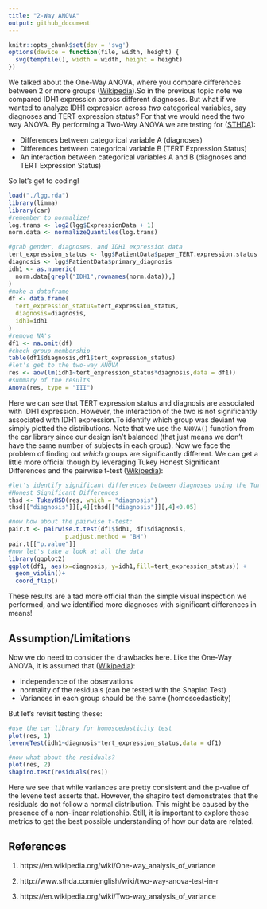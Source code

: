 ---
title: "2-Way ANOVA"
output: github_document
---

```{r setup, include=FALSE}
knitr::opts_chunk$set(dev = 'svg')
options(device = function(file, width, height) {
  svg(tempfile(), width = width, height = height)
})
```

We talked about the One-Way ANOVA, where you compare differences between 2 or more groups ([Wikipedia][1]).So in the previous topic note we compared IDH1 expression across different diagnoses. But what if we wanted to analyze IDH1 expression across *two* categorical variables, say diagnoses and TERT expression status? For that we would need the two way ANOVA. By performing a Two-Way ANOVA we are testing for ([STHDA][2]):

* Differences between categorical variable A (diagnoses)
* Differences between categorical variable B (TERT Expression Status)
* An interaction between categorical variables A and B (diagnoses and TERT Expression Status)

So let's get to coding!

```{r 2.anova, warning=FALSE,message=FALSE}
load("./lgg.rda")
library(limma)
library(car)
#remember to normalize!
log.trans <- log2(lgg$ExpressionData + 1)
norm.data <- normalizeQuantiles(log.trans)

#grab gender, diagnoses, and IDH1 expression data
tert_expression_status <- lgg$PatientData$paper_TERT.expression.status
diagnosis <- lgg$PatientData$primary_diagnosis
idh1 <- as.numeric(
  norm.data[grepl("IDH1",rownames(norm.data)),]
)
#make a dataframe
df <- data.frame(
  tert_expression_status=tert_expression_status,
  diagnosis=diagnosis,
  idh1=idh1
)
#remove NA's
df1 <- na.omit(df)
#check group membership
table(df1$diagnosis,df1$tert_expression_status)
#let's get to the two-way ANOVA
res <- aov(lm(idh1~tert_expression_status*diagnosis,data = df1))
#summary of the results
Anova(res, type = "III")
```
Here we can see that TERT expression status and diagnosis are associated with IDH1 expression. However, the interaction of the two is not significantly associated with IDH1 expression.To identify which group was deviant we simply plotted the distributions. Note that we use the ```ANOVA()``` function from the car library since our design isn't balanced (that just means we don't have the same number of subjects in each group). Now we face the problem of finding out *which* groups are significantly different. We can get a little more official though by leveraging Tukey Honest Significant Differences and the pairwise t-test ([Wikipedia][2]):

```{r tests,warning=FALSE,message=FALSE}
#let's identify significant differences between diagnoses using the Turkey
#Honest Significant Differences
thsd <- TukeyHSD(res, which = "diagnosis")
thsd[["diagnosis"]][,4][thsd[["diagnosis"]][,4]<0.05]

#now how about the pairwise t-test:
pair.t <- pairwise.t.test(df1$idh1, df1$diagnosis,
                p.adjust.method = "BH")
pair.t[["p.value"]]
#now let's take a look at all the data
library(ggplot2)
ggplot(df1, aes(x=diagnosis, y=idh1,fill=tert_expression_status)) + 
  geom_violin()+
  coord_flip()
```

These results are a tad more official than the simple visual inspection we performed, and we identified more diagnoses with significant differences in means!

## Assumption/Limitations

Now we do need to consider the drawbacks here. Like the One-Way ANOVA, it is assumed that ([Wikipedia][3]):

- independence of the observations
- normality of the residuals (can be tested with the Shapiro Test)
- Variances in each group should be the same (homoscedasticity)

But let's revisit testing these:

```{r testing.time, warning=FALSE,message=FALSE}
#use the car library for homoscedasticity test
plot(res, 1)
leveneTest(idh1~diagnosis*tert_expression_status,data = df1)

#now what about the residuals?
plot(res, 2)
shapiro.test(residuals(res))
```

Here we see that while variances are pretty consistent and the p-value of the levene test asserts that. However, the shapiro test demonstrates that the residuals do not follow a normal distribution. This might be caused by the presence of a non-linear relationship. Still, it is important to explore these metrics to get the best possible understanding of how our data are related.


## References

1. https://en.wikipedia.org/wiki/One-way_analysis_of_variance

2. http://www.sthda.com/english/wiki/two-way-anova-test-in-r

3. https://en.wikipedia.org/wiki/Two-way_analysis_of_variance

[1]: https://en.wikipedia.org/wiki/One-way_analysis_of_variance

[2]: http://www.sthda.com/english/wiki/two-way-anova-test-in-r

[3]: https://en.wikipedia.org/wiki/Two-way_analysis_of_variance